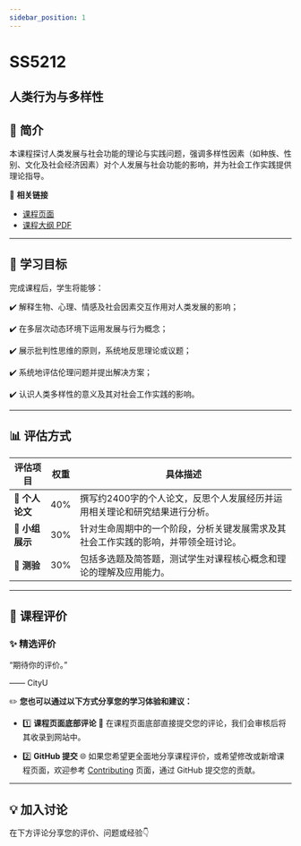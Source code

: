 ```yaml
---
sidebar_position: 1
---
```


# SS5212
## 人类行为与多样性

## **📘 简介**
本课程探讨人类发展与社会功能的理论与实践问题，强调多样性因素（如种族、性别、文化及社会经济因素）对个人发展与社会功能的影响，并为社会工作实践提供理论指导。

🔗 **相关链接**
- [课程页面](https://www.cityu.edu.hk/catalogue/pg/202425/course/SS5212.htm)
- [课程大纲 PDF](https://www.cityu.edu.hk/catalogue/pg/202425/course/SS5212.pdf)

---

## **🎯 学习目标**

完成课程后，学生将能够：

✔️ 解释生物、心理、情感及社会因素交互作用对人类发展的影响；

✔️ 在多层次动态环境下运用发展与行为概念；

✔️ 展示批判性思维的原则，系统地反思理论或议题；

✔️ 系统地评估伦理问题并提出解决方案；

✔️ 认识人类多样性的意义及其对社会工作实践的影响。

---

## **📊 评估方式**

| **评估项目**             | **权重** | **具体描述**                                                                                       |
|------------------------|---------|---------------------------------------------------------------------------------------------------|
| **📄 个人论文**          | 40%     | 撰写约2400字的个人论文，反思个人发展经历并运用相关理论和研究结果进行分析。                                       |
| **🎤 小组展示**          | 30%     | 针对生命周期中的一个阶段，分析关键发展需求及其社会工作实践的影响，并带领全班讨论。                                     |
| **📝 测验**             | 30%     | 包括多选题及简答题，测试学生对课程核心概念和理论的理解及应用能力。                                                |

---

## **💬 课程评价**

### ✨ **精选评价**
<div className={commentStyles.commentBox}>
    <p className={commentStyles.commentText}>
        “期待你的评价。”
    </p>
    <p className={commentStyles.commentAuthor}>—— CityU</p>
</div>

✏️ **您也可以通过以下方式分享您的学习体验和建议：**

- 1️⃣ **课程页面底部评论**
💬 在课程页面底部直接提交您的评论，我们会审核后将其收录到网站中。

- 2️⃣ **GitHub 提交**
🌐 如果您希望更全面地分享课程评价，或希望修改或新增课程页面，欢迎参考 [Contributing](https://penjc.github.io/CityU/contributing) 页面，通过 GitHub 提交您的贡献。

---

## **💡 加入讨论**

在下方评论分享您的评价、问题或经验👇
<Utterances />
